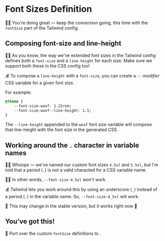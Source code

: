 # Font Sizes Definition

<EpicVideo url="https://www.epicweb.dev/workshops/pixel-perfect-figma-to-tailwind/preparing-for-tailwind-v4/fixing-font-sizes" />

👨‍💼 You're doing great — keep the conversion going, this time with the `fontSize` part of the Tailwind config.

## Composing font-size and line-height

👨‍💼 As you know, the way we've extended font sizes in the Tailwind config defines both a `font-size` and a `line-height` for each size. Make sure we support both these in the CSS config too!

💰 To compose a `line-height` with a `font-size`, you can create a `--` _modifier_ CSS variable for a given font size.

For example:

```css
@theme {
	--font-size-woof: 1.25rem;
	--font-size-woof--line-height: 1.5;
}
```

The `--line-height` appended to the `woof` font size variable will compose that line-height with the font size in the generated CSS.

## Working around the `.` character in variable names

👨‍💼 Whoops — we've named our custom font sizes `4.5xl` and `5.5xl`, but I'm told that a period (`.`) is not a valid characted for a CSS variable name.

👨‍💼 In other words, `--font-size-4.5xl` won't work.

💰 Tailwind lets you work around this by using an underscore (`_`) instead of a period (`.`) in the variable name. So, `--font-size-4_5xl` will work.

🦉 This may change in the stable version, but it works right now 🤙

## You've got this!

🐨 Port over the custom `fontSize` definitions to <InlineFile file="src/styles/tailwind.css" />.
